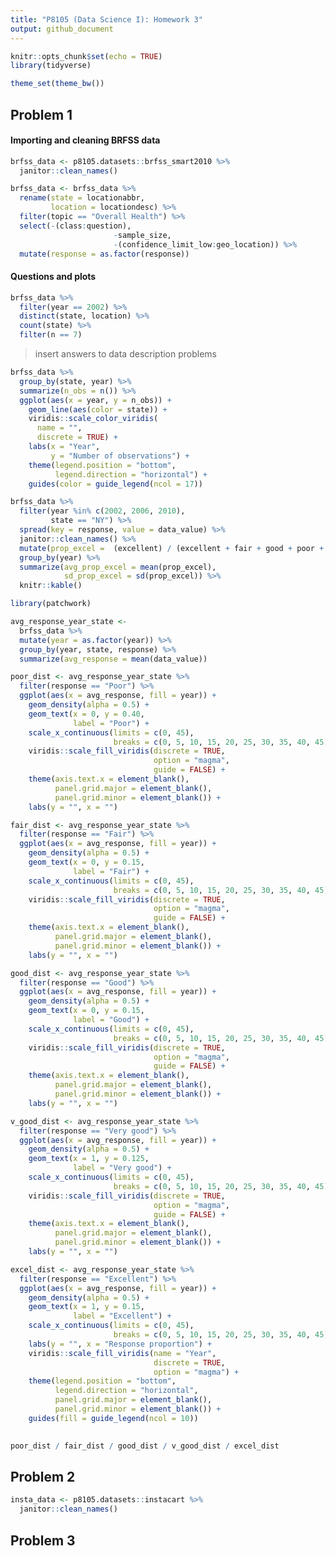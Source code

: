 ```yaml
---
title: "P8105 (Data Science I): Homework 3"
output: github_document
---
```


```r
knitr::opts_chunk$set(echo = TRUE)
library(tidyverse)

theme_set(theme_bw())
```

## Problem 1

#### Importing and cleaning BRFSS data 

```r
brfss_data <- p8105.datasets::brfss_smart2010 %>% 
  janitor::clean_names()

brfss_data <- brfss_data %>% 
  rename(state = locationabbr, 
         location = locationdesc) %>% 
  filter(topic == "Overall Health") %>% 
  select(-(class:question), 
                       -sample_size, 
                       -(confidence_limit_low:geo_location)) %>% 
  mutate(response = as.factor(response))
```

#### Questions and plots

```r
brfss_data %>% 
  filter(year == 2002) %>% 
  distinct(state, location) %>% 
  count(state) %>% 
  filter(n == 7) 
```

> insert answers to data description problems 

```r
brfss_data %>% 
  group_by(state, year) %>% 
  summarize(n_obs = n()) %>% 
  ggplot(aes(x = year, y = n_obs)) + 
    geom_line(aes(color = state)) + 
    viridis::scale_color_viridis(
      name = "", 
      discrete = TRUE) +
    labs(x = "Year", 
         y = "Number of observations") + 
    theme(legend.position = "bottom", 
          legend.direction = "horizontal") + 
    guides(color = guide_legend(ncol = 17))
```

```r
brfss_data %>% 
  filter(year %in% c(2002, 2006, 2010), 
         state == "NY") %>% 
  spread(key = response, value = data_value) %>% 
  janitor::clean_names() %>% 
  mutate(prop_excel =  (excellent) / (excellent + fair + good + poor + very_good)) %>% 
  group_by(year) %>% 
  summarize(avg_prop_excel = mean(prop_excel), 
            sd_prop_excel = sd(prop_excel)) %>% 
  knitr::kable()
```


```r
library(patchwork)

avg_response_year_state <- 
  brfss_data %>%
  mutate(year = as.factor(year)) %>% 
  group_by(year, state, response) %>%
  summarize(avg_response = mean(data_value))

poor_dist <- avg_response_year_state %>%
  filter(response == "Poor") %>%
  ggplot(aes(x = avg_response, fill = year)) +
    geom_density(alpha = 0.5) + 
    geom_text(x = 0, y = 0.40, 
              label = "Poor") + 
    scale_x_continuous(limits = c(0, 45), 
                       breaks = c(0, 5, 10, 15, 20, 25, 30, 35, 40, 45)) + 
    viridis::scale_fill_viridis(discrete = TRUE, 
                                option = "magma",
                                guide = FALSE) + 
    theme(axis.text.x = element_blank(), 
          panel.grid.major = element_blank(), 
          panel.grid.minor = element_blank()) + 
    labs(y = "", x = "")

fair_dist <- avg_response_year_state %>%
  filter(response == "Fair") %>%
  ggplot(aes(x = avg_response, fill = year)) +
    geom_density(alpha = 0.5) +
    geom_text(x = 0, y = 0.15, 
              label = "Fair") + 
    scale_x_continuous(limits = c(0, 45), 
                       breaks = c(0, 5, 10, 15, 20, 25, 30, 35, 40, 45)) + 
    viridis::scale_fill_viridis(discrete = TRUE, 
                                option = "magma",
                                guide = FALSE) + 
    theme(axis.text.x = element_blank(), 
          panel.grid.major = element_blank(), 
          panel.grid.minor = element_blank()) + 
    labs(y = "", x = "")

good_dist <- avg_response_year_state %>%
  filter(response == "Good") %>%
  ggplot(aes(x = avg_response, fill = year)) +
    geom_density(alpha = 0.5) +
    geom_text(x = 0, y = 0.15, 
              label = "Good") + 
    scale_x_continuous(limits = c(0, 45), 
                       breaks = c(0, 5, 10, 15, 20, 25, 30, 35, 40, 45)) + 
    viridis::scale_fill_viridis(discrete = TRUE, 
                                option = "magma", 
                                guide = FALSE) + 
    theme(axis.text.x = element_blank(), 
          panel.grid.major = element_blank(), 
          panel.grid.minor = element_blank()) +
    labs(y = "", x = "") 

v_good_dist <- avg_response_year_state %>%
  filter(response == "Very good") %>%
  ggplot(aes(x = avg_response, fill = year)) +
    geom_density(alpha = 0.5) +
    geom_text(x = 1, y = 0.125, 
              label = "Very good") + 
    scale_x_continuous(limits = c(0, 45), 
                       breaks = c(0, 5, 10, 15, 20, 25, 30, 35, 40, 45)) + 
    viridis::scale_fill_viridis(discrete = TRUE, 
                                option = "magma",
                                guide = FALSE) + 
    theme(axis.text.x = element_blank(), 
          panel.grid.major = element_blank(), 
          panel.grid.minor = element_blank()) + 
    labs(y = "", x = "")

excel_dist <- avg_response_year_state %>%
  filter(response == "Excellent") %>%
  ggplot(aes(x = avg_response, fill = year)) +
    geom_density(alpha = 0.5) +
    geom_text(x = 1, y = 0.15, 
              label = "Excellent") + 
    scale_x_continuous(limits = c(0, 45), 
                       breaks = c(0, 5, 10, 15, 20, 25, 30, 35, 40, 45)) + 
    labs(y = "", x = "Response proportion") +
    viridis::scale_fill_viridis(name = "Year",
                                discrete = TRUE, 
                                option = "magma") + 
    theme(legend.position = "bottom",
          legend.direction = "horizontal", 
          panel.grid.major = element_blank(), 
          panel.grid.minor = element_blank()) + 
    guides(fill = guide_legend(ncol = 10)) 
    

poor_dist / fair_dist / good_dist / v_good_dist / excel_dist
```


## Problem 2

```r
insta_data <- p8105.datasets::instacart %>% 
  janitor::clean_names()
```


## Problem 3